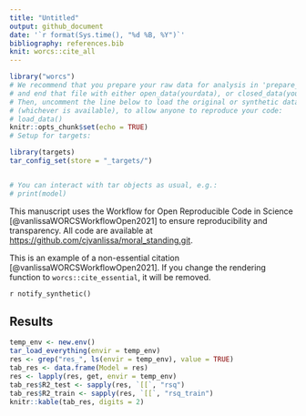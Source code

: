 ```yaml
---
title: "Untitled"
output: github_document
date: '`r format(Sys.time(), "%d %B, %Y")`'
bibliography: references.bib
knit: worcs::cite_all
---
```


```r
library("worcs")
# We recommend that you prepare your raw data for analysis in 'prepare_data.R',
# and end that file with either open_data(yourdata), or closed_data(yourdata).
# Then, uncomment the line below to load the original or synthetic data
# (whichever is available), to allow anyone to reproduce your code:
# load_data()
knitr::opts_chunk$set(echo = TRUE)
# Setup for targets:

library(targets)
tar_config_set(store = "_targets/")


# You can interact with tar objects as usual, e.g.:
# print(model)
```

This manuscript uses the Workflow for Open Reproducible Code in Science [@vanlissaWORCSWorkflowOpen2021] to ensure reproducibility and transparency. All code <!--and data--> are available at <https://github.com/cjvanlissa/moral_standing.git>.

This is an example of a non-essential citation [@vanlissaWORCSWorkflowOpen2021]. If you change the rendering function to `worcs::cite_essential`, it will be removed.

<!--The function below inserts a notification if the manuscript is knit using synthetic data. Make sure to insert it after load_data().-->
`r notify_synthetic()`

## Results

```r
temp_env <- new.env()
tar_load_everything(envir = temp_env)
res <- grep("res_", ls(envir = temp_env), value = TRUE)
tab_res <- data.frame(Model = res)
res <- lapply(res, get, envir = temp_env)
tab_res$R2_test <- sapply(res, `[[`, "rsq")
tab_res$R2_train <- sapply(res, `[[`, "rsq_train")
knitr::kable(tab_res, digits = 2)
```

